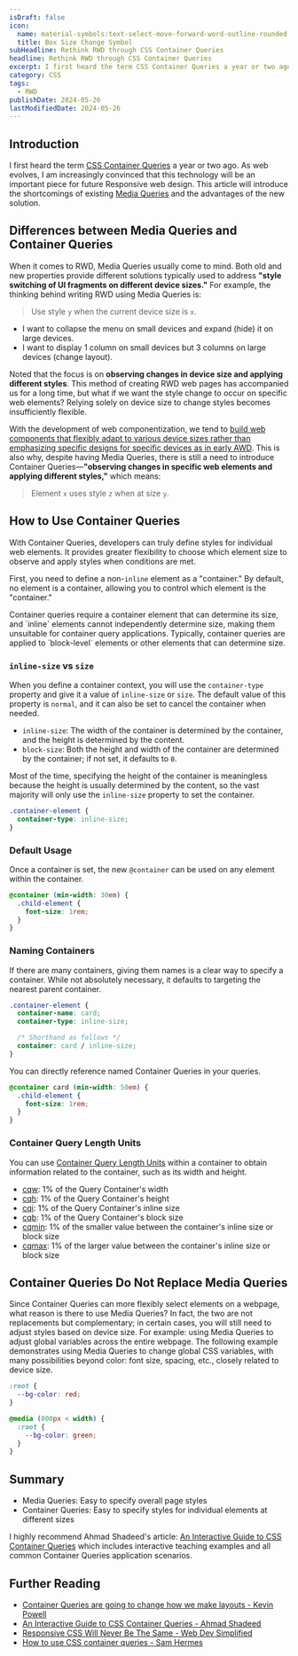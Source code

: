 ```yaml
---
isDraft: false
icon:
  name: material-symbols:text-select-move-forward-word-outline-rounded
  title: Box Size Change Symbol
subHeadline: Rethink RWD through CSS Container Queries
headline: Rethink RWD through CSS Container Queries
excerpt: I first heard the term CSS Container Queries a year or two ago. As web evolves, this technology will be a key piece for future RWD web development.
category: CSS
tags:
  - RWD
publishDate: 2024-05-26
lastModifiedDate: 2024-05-26
---
```


## Introduction

I first heard the term [CSS Container Queries](https://developer.mozilla.org/en-US/docs/Web/CSS/CSS_containment/Container_queries) a year or two ago. As web evolves, I am increasingly convinced that this technology will be an important piece for future Responsive web design. This article will introduce the shortcomings of existing [Media Queries](https://developer.mozilla.org/en-US/docs/Web/CSS/CSS_media_queries/Using_media_queries) and the advantages of the new solution.

## Differences between Media Queries and Container Queries

When it comes to RWD, Media Queries usually come to mind. Both old and new properties provide different solutions typically used to address **"style switching of UI fragments on different device sizes."** For example, the thinking behind writing RWD using Media Queries is:

> Use style `y` when the current device size is `x`.

- I want to collapse the menu on small devices and expand (hide) it on large devices.
- I want to display 1 column on small devices but 3 columns on large devices (change layout).

Noted that the focus is on **observing changes in device size and applying different styles**. This method of creating RWD web pages has accompanied us for a long time, but what if we want the style change to occur on specific web elements? Relying solely on device size to change styles becomes insufficiently flexible.

With the development of web componentization, we tend to [build web components that flexibly adapt to various device sizes rather than emphasizing specific designs for specific devices as in early AWD](https://www.webdong.dev/post/how-many-breakpoint-should-you-use/#awd-%E8%88%87-rwd-%E7%9A%84%E5%87%BA%E7%99%BC%E9%BB%9E%E4%B8%8D%E5%90%8C). This is also why, despite having Media Queries, there is still a need to introduce Container Queries—**"observing changes in specific web elements and applying different styles,"** which means:

> Element `x` uses style `z` when at size `y`.

## How to Use Container Queries

With Container Queries, developers can truly define styles for individual web elements. It provides greater flexibility to choose which element size to observe and apply styles when conditions are met.

First, you need to define a non-`inline` element as a "container." By default, no element is a container, allowing you to control which element is the "container."

<Info type="info">
  Container queries require a container element that can determine its size, and `inline` elements cannot independently
  determine size, making them unsuitable for container query applications. Typically, container queries are applied to
  `block-level` elements or other elements that can determine size.
</Info>

### `inline-size` vs `size`

When you define a container context, you will use the `container-type` property and give it a value of `inline-size` or `size`. The default value of this property is `normal`, and it can also be set to cancel the container when needed.

- `inline-size`: The width of the container is determined by the container, and the height is determined by the content.
- `block-size`: Both the height and width of the container are determined by the container; if not set, it defaults to `0`.

Most of the time, specifying the height of the container is meaningless because the height is usually determined by the content, so the vast majority will only use the `inline-size` property to set the container.

```css
.container-element {
  container-type: inline-size;
}
```

### Default Usage

Once a container is set, the new `@container` can be used on any element within the container.

```css
@container (min-width: 30em) {
  .child-element {
    font-size: 1rem;
  }
}
```

### Naming Containers

If there are many containers, giving them names is a clear way to specify a container. While not absolutely necessary, it defaults to targeting the nearest parent container.

```css
.container-element {
  container-name: card;
  container-type: inline-size;

  /* Shorthand as follows */
  container: card / inline-size;
}
```

You can directly reference named Container Queries in your queries.

```css
@container card (min-width: 50em) {
  .child-element {
    font-size: 1rem;
  }
}
```

### Container Query Length Units

You can use [Container Query Length Units](https://developer.mozilla.org/en-US/docs/Web/CSS/length#container_query_length_units) within a container to obtain information related to the container, such as its width and height.

- [cqw](https://developer.mozilla.org/en-US/docs/Web/CSS/length#cqw): 1% of the Query Container's width
- [cqh](https://developer.mozilla.org/en-US/docs/Web/CSS/length#cqh): 1% of the Query Container's height
- [cqi](https://developer.mozilla.org/en-US/docs/Web/CSS/length#cqi): 1% of the Query Container's inline size
- [cqb](https://developer.mozilla.org/en-US/docs/Web/CSS/length#cqb): 1% of the Query Container's block size
- [cqmin](https://developer.mozilla.org/en-US/docs/Web/CSS/length#cqmin): 1% of the smaller value between the container's inline size or block size
- [cqmax](https://developer.mozilla.org/en-US/docs/Web/CSS/length#cqmax): 1% of the larger value between the container's inline size or block size

## Container Queries Do Not Replace Media Queries

Since Container Queries can more flexibly select elements on a webpage, what reason is there to use Media Queries? In fact, the two are not replacements but complementary; in certain cases, you will still need to adjust styles based on device size. For example: using Media Queries to adjust global variables across the entire webpage. The following example demonstrates using Media Queries to change global CSS variables, with many possibilities beyond color: font size, spacing, etc., closely related to device size.

```css
:root {
  --bg-color: red;
}

@media (800px < width) {
  :root {
    --bg-color: green;
  }
}
```

## Summary

- Media Queries: Easy to specify overall page styles
- Container Queries: Easy to specify styles for individual elements at different sizes

I highly recommend Ahmad Shadeed's article: [An Interactive Guide to CSS Container Queries](https://ishadeed.com/article/css-container-query-guide/#the-container-should-be-an-additional-element) which includes interactive teaching examples and all common Container Queries application scenarios.

## Further Reading

- [Container Queries are going to change how we make layouts - Kevin Powell](https://www.youtube.com/watch?v=3_-Je5XpbqY)
- [An Interactive Guide to CSS Container Queries - Ahmad Shadeed](https://ishadeed.com/article/css-container-query-guide/)
- [Responsive CSS Will Never Be The Same - Web Dev Simplified](https://www.youtube.com/watch?v=rrLAg7xNERA)
- [How to use CSS container queries - Sam Hermes](https://samhermes.com/posts/how-to-use-css-container-queries/)
